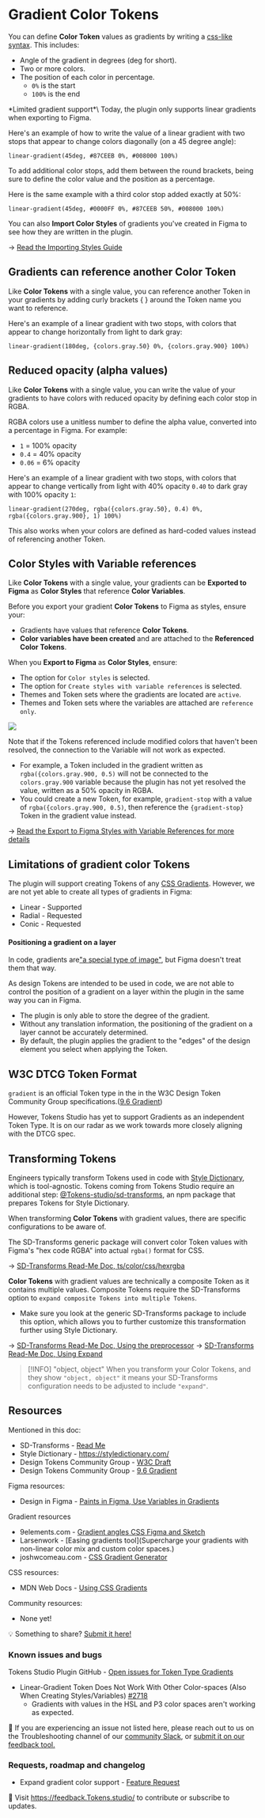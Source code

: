 # Gradient Color Tokens
You can define **Color Token** values as gradients by writing a [css-like syntax](https://developer.mozilla.org/en-US/docs/Web/CSS/CSS_images/Using_CSS_gradients). This includes:
- Angle of the gradient in degrees (deg for short).
- Two or more colors.
- The position of each color in percentage.
	- `0%` is the start
	- `100%` is the end


<Callout type="info" emoji="✦">
*Limited gradient support*\
Today, the plugin only supports linear gradients when exporting to Figma. 
</Callout>

Here's an example of how to write the value of a linear gradient with two stops that appear to change colors diagonally (on a 45 degree angle):
```
linear-gradient(45deg, #87CEEB 0%, #008000 100%)
```

To add additional color stops, add them between the round brackets, being sure to define the color value and the position as a percentage. 

Here is the same example with a third color stop added exactly at 50%:
```
linear-gradient(45deg, #0000FF 0%, #87CEEB 50%, #008000 100%)
```

You can also **Import Color Styles** of gradients you've created in Figma to see how they are written in the plugin. 

→ [Read the Importing Styles Guide](/styles/styles)  

## Gradients can reference another Color Token
Like **Color Tokens** with a single value, you can reference another Token in your gradients by adding curly brackets { } around the Token name you want to reference. 

Here's an example of a linear gradient with two stops, with colors that appear to change horizontally from light to dark gray:
```
linear-gradient(180deg, {colors.gray.50} 0%, {colors.gray.900} 100%)
```

## Reduced opacity (alpha values)
Like **Color Tokens** with a single value, you can write the value of your gradients to have colors with reduced opacity by defining each color stop in RGBA. 

RGBA colors use a unitless number to define the alpha value, converted into a percentage in Figma. For example:
- `1` = 100% opacity
- `0.4` = 40% opacity
- `0.06` = 6% opacity

Here's an example of a linear gradient with two stops, with colors that appear to change vertically from light with 40% opacity `0.40` to dark gray with 100% opacity `1`:
```
linear-gradient(270deg, rgba({colors.gray.50}, 0.4) 0%, rgba({colors.gray.900}, 1) 100%)
```

This also works when your colors are defined as hard-coded values instead of referencing another Token. 

## Color Styles with Variable references
Like **Color Tokens** with a single value, your gradients can be **Exported to Figma** as  **Color Styles** that reference **Color Variables**. 

Before you export your gradient **Color Tokens** to Figma as styles, ensure your:
- Gradients have values that reference **Color Tokens**.
- **Color variables have been created** and are attached to the **Referenced Color Tokens**.

When you **Export to Figma** as **Color Styles**, ensure:
- The option for `Color styles` is selected.
- The option for `Create styles with variable references` is selected.
- Themes and Token sets where the gradients are located are `active`.
- Themes and Token sets where the variables are attached are `reference only`. 

![](/token-types/tokens-colorGradient-stylesvar-ref-2-01.png)

Note that if the Tokens referenced include modified colors that haven't been resolved, the connection to the Variable will not work as expected. 
- For example, a Token included in the gradient written as `rgba({colors.gray.900, 0.5)` will not be connected to the `colors.gray.900` variable because the plugin has not yet resolved the value, written as a 50% opacity in RGBA.
- You could create a new Token, for example, `gradient-stop` with a value of `rgba({colors.gray.900, 0.5)`, then reference the `{gradient-stop}` Token in the gradient value instead.

→ [Read the Export to Figma Styles with Variable References for more details](/variables/references)

## Limitations of gradient color Tokens 
The plugin will support creating Tokens of any [CSS Gradients](https://developer.mozilla.org/en-US/docs/Web/CSS/CSS_images/Using_CSS_gradients). However, we are not yet able to create all types of gradients in Figma: 
- Linear - Supported
- Radial - Requested
- Conic - Requested

#### Positioning a gradient on a layer
In code, gradients are["a special type of image"](https://developer.mozilla.org/en-US/docs/Web/CSS/CSS_images/Using_CSS_gradients), but Figma doesn't treat them that way. 

As design Tokens are intended to be used in code, we are not able to control the position of a gradient on a layer within the plugin in the same way you can in Figma. 
- The plugin is only able to store the degree of the gradient.
- Without any translation information, the positioning of the gradient on a layer cannot be accurately determined.
- By default, the plugin applies the gradient to the "edges" of the design element you select when applying the Token. 

## W3C DTCG Token Format 
`gradient` is an official Token type in the in the W3C Design Token Community Group specifications.([9.6 Gradient](https://tr.designTokens.org/format/#gradient)) 

However, Tokens Studio has yet to support Gradients as an independent Token Type. It is on our radar as we work towards more closely aligning with the DTCG spec. 

## Transforming Tokens
Engineers typically transform Tokens used in code with [Style Dictionary](https://styledictionary.com/), which is tool-agnostic. Tokens coming from Tokens Studio require an additional step: [@Tokens-studio/sd-transforms](https://www.npmjs.com/package/@tokens-studio/sd-transforms), an npm package that prepares Tokens for Style Dictionary. 

When transforming **Color Tokens** with gradient values, there are specific configurations to be aware of. 

The SD-Transforms generic package will convert color Token values with Figma's "hex code RGBA" into actual `rgba()` format for CSS. 

→ [SD-Transforms Read-Me Doc, ts/color/css/hexrgba](https://github.com/Tokens-studio/sd-transforms/?tab=readme-ov-file#tscolorcsshexrgba)

**Color Tokens** with gradient values are technically a composite Token as it contains multiple values. Composite Tokens require the SD-Transforms option to `expand composite Tokens into multiple Tokens`. 
- Make sure you look at the generic SD-Transforms package to include this option, which allows you to further customize this transformation further using Style Dictionary. 

→ [SD-Transforms Read-Me Doc, Using the preprocessor](https://github.com/Tokens-studio/sd-transforms/?tab=readme-ov-file#using-the-preprocessor)
→ [SD-Transforms Read-Me Doc, Using Expand](https://github.com/Tokens-studio/sd-transforms/?tab=readme-ov-file#using-expand)

> [!INFO] "object, object"
> When you transform your Color Tokens, and they show `"object, object"` it means your SD-Transforms configuration needs to be adjusted to include `"expand"`. 

## Resources
Mentioned in this doc:
- SD-Transforms - [Read Me ](https://github.com/tokens-studio/sd-transforms#readme)
- Style Dictionary - https://styledictionary.com/
- Design Tokens Community Group - [W3C Draft](https://tr.designTokens.org/format/)
- Design Tokens Community Group - [9.6 Gradient](https://tr.designTokens.org/format/#gradient)

Figma resources:
- Design in Figma - [Paints in Figma, Use Variables in Gradients](https://help.figma.com/hc/en-us/articles/360041003694-Paints-in-Figma)

Gradient resources
- 9elements.com - [Gradient angles CSS Figma and Sketch]([https://9elements.com/blog/gradient-angles-in-css-figma-and-sketch/](https://9elements.com/blog/gradient-angles-in-css-figma-and-sketch/))
- Larsenwork - [Easing gradients tool](Supercharge your gradients with non-linear color mix and custom color spaces.)
- joshwcomeau.com - [CSS Gradient Generator]([https://www.joshwcomeau.com/gradient-generator/](https://www.joshwcomeau.com/gradient-generator/))

CSS resources:
- MDN Web Docs - [Using CSS Gradients](https://developer.mozilla.org/en-US/docs/Web/CSS/CSS_images/Using_CSS_gradients)

Community resources:
- None yet! 

💡 Something to share? [Submit it here!](https://feedback.Tokens.studio/)

### Known issues and bugs
Tokens Studio Plugin GitHub - [Open issues for Token Type Gradients](https://github.com/Tokens-studio/figma-plugin/labels/Token%20type%20gradient)
- Linear-Gradient Token Does Not Work With Other Color-spaces (Also When Creating Styles/Variables) [#2718](https://github.com/Tokens-studio/figma-plugin/issues/2718)
	- Gradients with values in the HSL and P3 color spaces aren't working as expected. 

🐞 If you are experiencing an issue not listed here, please reach out to us on the Troubleshooting channel of our [community Slack](https://Tokens.studio/slack), or [submit it on our feedback tool.](https://feedback.Tokens.studio/ ) 

### Requests, roadmap and changelog
- Expand gradient color support - [Feature Request](https://feedback.Tokens.studio/p/add-gradient-Token-type-and-expand-functionality-past-linear)

💌 Visit https://feedback.Tokens.studio/ to contribute or subscribe to updates.
